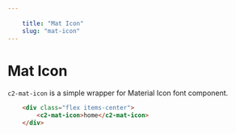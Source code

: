 ```yaml
---
    
    title: "Mat Icon"
    slug: "mat-icon"
---
```




# Mat Icon

`c2-mat-icon` is a simple wrapper for Material Icon font component.

```html tag=MdxCodeBlock,link=http://xyz.com
    <div class="flex items-center">
        <c2-mat-icon>home</c2-mat-icon>        
    </div>
```

